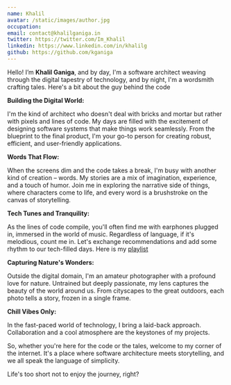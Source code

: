 ```yaml
---
name: Khalil
avatar: /static/images/author.jpg
occupation:
email: contact@khalilganiga.in
twitter: https://twitter.com/Im_Khalil
linkedin: https://www.linkedin.com/in/khalilg
github: https://github.com/kganiga
---
```


Hello! I’m **Khalil Ganiga**, and by day, I'm a software architect weaving through the digital tapestry of technology, and by night, I'm a wordsmith crafting tales. Here's a bit about the guy behind the code

**Building the Digital World:**

I'm the kind of architect who doesn't deal with bricks and mortar but rather with pixels and lines of code. My days are filled with the excitement of designing software systems that make things work seamlessly. From the blueprint to the final product, I'm your go-to person for creating robust, efficient, and user-friendly applications.

**Words That Flow:**

When the screens dim and the code takes a break, I'm busy with another kind of creation – words. My stories are a mix of imagination, experience, and a touch of humor. Join me in exploring the narrative side of things, where characters come to life, and every word is a brushstroke on the canvas of storytelling.

**Tech Tunes and Tranquility:**

As the lines of code compile, you'll often find me with earphones plugged in, immersed in the world of music. Regardless of language, if it's melodious, count me in. Let's exchange recommendations and add some rhythm to our tech-filled days. Here is my [playlist](https://music.amazon.in/user-playlists/331d036b23ac403299b868ac1686fd9ai8n0?marketplaceId=A3K6Y4MI8GDYMT&musicTerritory=IN&ref=dm_sh_0piDHKFhMlwbajxDWBXXZuxEF)

**Capturing Nature's Wonders:**

Outside the digital domain, I'm an amateur photographer with a profound love for nature. Untrained but deeply passionate, my lens captures the beauty of the world around us. From cityscapes to the great outdoors, each photo tells a story, frozen in a single frame.

**Chill Vibes Only:**

In the fast-paced world of technology, I bring a laid-back approach. Collaboration and a cool atmosphere are the keystones of my projects.

So, whether you're here for the code or the tales, welcome to my corner of the internet. It's a place where software architecture meets storytelling, and we all speak the language of simplicity.

Life's too short not to enjoy the journey, right?
